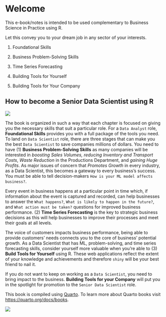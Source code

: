 # Welcome {.unnumbered}

This e-book/notes is intended to be used complementary to Business Science in Practice using R.

Let this convey you to your dream job in any sector of your interests.

1.  Foundational Skills

2.  Business Problem-Solving Skills

3.  Time Series Forecasting

4.  Building Tools for Yourself

5.  Building Tools for Your Company

## How to become a Senior Data Scientist using R {.unnumbered}

![](path2.png){fig-align="center"}

The book is organized in such a way that each chapter is focused on giving you the necessary skills that suit a particular role. For a `Data Analyst` role, **Foundational Skills** provides you with a full package of the tools you need. To land on `Data Scientist` role, there are three stages that can make you the best `Data Scientist` to save companies millions of dollars. You need to have (1) **Business Problem-Solving Skills** as many companies will be interested in *boosting Sales Volumes, reducing Inventory and Transport Costs*, *Waste Reduction* in the Productions Department, and *gaining* *Huge Profits*. As major issues of concern that *Promotes Growth* in every industry, as a Data Scientist, this becomes a gateway to every business's success. You must be able to tell decision-makers `How is your ML model affects business?`.

Every event in business happens at a particular point in time which, if information about the event is captured and recorded, can help businesses to answer the `What happens?`, `What is likely to happen in the future?`, and `What action must be taken?` questions for improved business performance. (2) **Time Series Forecasting** is the key to strategic business decisions as this will help businesses to improve their processes and meet their goals at all levels.

The voice of customers impacts business performance, being able to provide customers' needs connects you to the core of business' potential growth. As a Data Scientist that has ML, problem-solving, and time series forecasting skills, consider yourself more valuable when you're able to (3) **Build Tools for Yourself** using R. These web applications reflect the extent of your knowledge and achievements and therefore `shiny` will be your best friend to nail it.

If you do not want to keep on working as a `Data Scientist`, you need to bring impact to the business. **Building Tools for your Company** will put you in the spotlight for promotion to the `Senior Data Scientist` role.

This book is compiled using [Quarto](https://quarto.org/docs/books). To learn more about Quarto books visit <https://quarto.org/docs/books>.

![](bc-logo.png){fig-align="center"}
